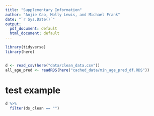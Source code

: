 ```yaml
---
title: "Supplementary Information"
author: "Anjie Cao, Molly Lewis, and Michael Frank"
date: "`r Sys.Date()`"
output:
  pdf_document: default
  html_document: default
---
```



```r
library(tidyverse)
library(here)


d <- read_csv(here("data/clean_data.csv"))
all_age_pred <- readRDS(here("cached_data/min_age_pred_df.RDS"))
```


# test example 
```r

d %>% 
  filter(ds_clean == "")

```

